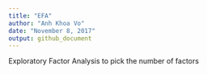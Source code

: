 ```yaml
---
title: "EFA"
author: "Anh Khoa Vo"
date: "November 8, 2017"
output: github_document
---
```



Exploratory Factor Analysis to pick the number of factors 